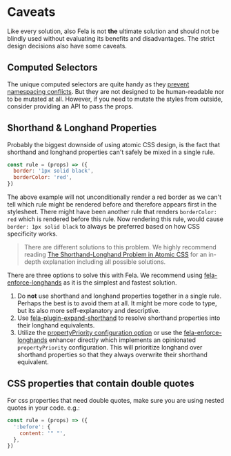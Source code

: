 # Caveats

Like every solution, also Fela is not **the** ultimate solution and should not be blindly used without evaluating its benefits and disadvantages. The strict design decisions also have some caveats.

## Computed Selectors

The unique computed selectors are quite handy as they [prevent namespacing conflicts](intro/benefits#local-namespace). But they are not designed to be human-readable nor to be mutated at all. However, if you need to mutate the styles from outside, consider providing an API to pass the props.

## Shorthand & Longhand Properties

Probably the biggest downside of using atomic CSS design, is the fact that shorthand and longhand properties can't safely be mixed in a single rule.

```javascript nocopy
const rule = (props) => ({
  border: '1px solid black',
  borderColor: 'red',
})
```

The above example will not unconditionally render a red border as we can't tell which rule might be rendered before and therefore appears first in the stylesheet. There might have been another rule that renders `borderColor: red` which is rendered before this rule. Now rendering this rule, would cause `border: 1px solid black` to always be preferred based on how CSS specificity works.

> There are different solutions to this problem. We highly recommend reading [The Shorthand-Longhand Problem in Atomic CSS](https://weser.io/blog/the-shorthand-longhand-problem-in-atomic-css) for an in-depth explanation including all possible solutions.

There are three options to solve this with Fela. We recommend using [fela-enforce-longhands](https://github.com/robinweser/fela/tree/master/packages/fela-enforce-longhands) as it is the simplest and fastest solution.

1. Do **not** use shorthand and longhand properties together in a single rule. Perhaps the best is to avoid them at all. It might be more code to type, but its also more self-explanatory and descriptive.
2. Use [fela-plugin-expand-shorthand](https://github.com/robinweser/fela/tree/master/packages/fela-plugin-expand-shorthand) to resolve shorthand properties into their longhand equivalents.
3. Utilize the [propertyPriority configuration option](advanced/renderer-configuration) or use the [fela-enforce-longhands](https://github.com/robinweser/fela/tree/master/packages/fela-enforce-longhands) enhancer directly which implements an opinionated `propertyPriority` configuration. This will prioritize longhand over shorthand properties so that they always overwrite their shorthand equivalent.

## CSS properties that contain double quotes

For css properties that need double quotes, make sure you are using nested quotes in your code. e.g.:

```javascript nocopy
const rule = (props) => ({
  ':before': {
    content: '" "',
  },
})
```
